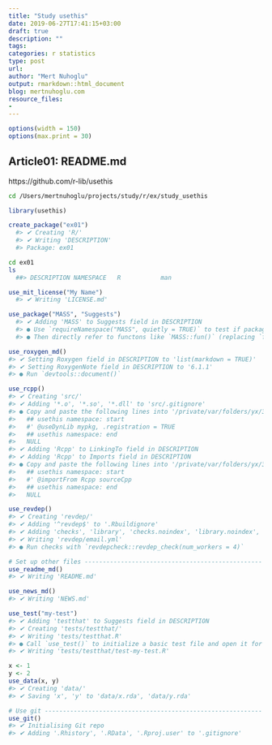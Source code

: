 ```yaml
---
title: "Study usethis"
date: 2019-06-27T17:41:15+03:00 
draft: true
description: ""
tags:
categories: r statistics
type: post
url:
author: "Mert Nuhoglu"
output: rmarkdown::html_document
blog: mertnuhoglu.com
resource_files:
-
---
```


<style>
  .main-container {
    max-width: 1600px !important;
  }
</style>

``` r
options(width = 150)
options(max.print = 30)
``` 

## Article01: README.md

https://github.com/r-lib/usethis

``` bash
cd /Users/mertnuhoglu/projects/study/r/ex/study_usethis
``` 

``` r
library(usethis)

create_package("ex01")
  #> ✔ Creating 'R/'
  #> ✔ Writing 'DESCRIPTION'
  #> Package: ex01
``` 

``` bash
cd ex01
ls
  ##> DESCRIPTION NAMESPACE   R           man
``` 

``` r
use_mit_license("My Name")
  #> ✔ Writing 'LICENSE.md'

use_package("MASS", "Suggests")
  #> ✔ Adding 'MASS' to Suggests field in DESCRIPTION
  #> ● Use `requireNamespace("MASS", quietly = TRUE)` to test if package is installed
  #> ● Then directly refer to functons like `MASS::fun()` (replacing `fun()`).

use_roxygen_md()
#> ✔ Setting Roxygen field in DESCRIPTION to 'list(markdown = TRUE)'
#> ✔ Setting RoxygenNote field in DESCRIPTION to '6.1.1'
#> ● Run `devtools::document()`

use_rcpp()
#> ✔ Creating 'src/'
#> ✔ Adding '*.o', '*.so', '*.dll' to 'src/.gitignore'
#> ● Copy and paste the following lines into '/private/var/folders/yx/3p5dt4jj1019st0x90vhm9rr0000gn/T/RtmpsumDrz/mypkg/R/mypkg-package.R':
#>   ## usethis namespace: start
#>   #' @useDynLib mypkg, .registration = TRUE
#>   ## usethis namespace: end
#>   NULL
#> ✔ Adding 'Rcpp' to LinkingTo field in DESCRIPTION
#> ✔ Adding 'Rcpp' to Imports field in DESCRIPTION
#> ● Copy and paste the following lines into '/private/var/folders/yx/3p5dt4jj1019st0x90vhm9rr0000gn/T/RtmpsumDrz/mypkg/R/mypkg-package.R':
#>   ## usethis namespace: start
#>   #' @importFrom Rcpp sourceCpp
#>   ## usethis namespace: end
#>   NULL

use_revdep()
#> ✔ Creating 'revdep/'
#> ✔ Adding '^revdep$' to '.Rbuildignore'
#> ✔ Adding 'checks', 'library', 'checks.noindex', 'library.noindex', 'data.sqlite', '*.html' to 'revdep/.gitignore'
#> ✔ Writing 'revdep/email.yml'
#> ● Run checks with `revdepcheck::revdep_check(num_workers = 4)`

# Set up other files -------------------------------------------------
use_readme_md()
#> ✔ Writing 'README.md'

use_news_md()
#> ✔ Writing 'NEWS.md'

use_test("my-test")
#> ✔ Adding 'testthat' to Suggests field in DESCRIPTION
#> ✔ Creating 'tests/testthat/'
#> ✔ Writing 'tests/testthat.R'
#> ● Call `use_test()` to initialize a basic test file and open it for editing.
#> ✔ Writing 'tests/testthat/test-my-test.R'

x <- 1
y <- 2
use_data(x, y)
#> ✔ Creating 'data/'
#> ✔ Saving 'x', 'y' to 'data/x.rda', 'data/y.rda'

# Use git ------------------------------------------------------------
use_git()
#> ✔ Initialising Git repo
#> ✔ Adding '.Rhistory', '.RData', '.Rproj.user' to '.gitignore'

``` 



